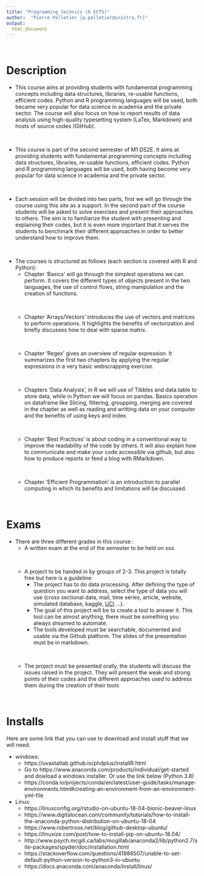 ```yaml
---
title: "Programming technics (6 ECTS)"
author:  "Pierre Pelletier [p.pelletier@unistra.fr]"
output:
  html_document
---
```


<p>&nbsp;</p>

# Description


- This course  aims at providing students with fundamental programming concepts including data structures, libraries, re-usable functions, efficient codes. 
Python and R programming languages will be used, both became very popular for data science in academia and the private sector. The course will also focus on how to report results of data analysis using high-quality typesetting system (LaTex, Markdown) and hosts of source codes (GitHub).

<p>&nbsp;</p>

- This course is part of the second semester of M1 DS2E. It aims at providing students with fundamental programming concepts including data structures, libraries, re-usable functions, efficient codes.\ Python and R programming languages will be used, both having become very popular for data science in academia and the private sector.

<p>&nbsp;</p>

- Each session will be divided into two parts, first we will go through the course using this site as a support. In the second part of the course students will be asked to solve exercises and present their approaches to others. The aim is to familiarize the student with presenting and explaining their codes, but it is even more important that it serves the students to benchmark their different approaches in order to better understand how to improve them.

<p>&nbsp;</p>

- The courses is structured as follows (each section is covered with R and Python):
     - Chapter 'Basics' will go through the simplest operations we can perform. It covers the different types of objects present in the two languages, the use of control flows, string manipulation and the creation of functions.
    <p>&nbsp;</p>
    - Chapter 'Arrays/Vectors' introduces the use of vectors and matrices to perform operations. It highlights the benefits of vectorization and briefly discusses how to deal with sparse matrix.
    <p>&nbsp;</p>
    - Chapter 'Regex' gives an overview of regular expression. It summarizes the first two chapters by applying the regular expressions in a very basic webscrapping exercise.
    <p>&nbsp;</p>
    - Chapters 'Data Analysis', in R we will use of Tibbles and data.table to store data, while in Python we will focus on pandas. Basics operation on dataframe like Slicing, filtering, groupping, merging are covered in the chapter as well as reading and writting data on your computer and the benefits of using keys and index.
    <p>&nbsp;</p>
    - Chapter 'Best Practices' is about coding in a conventional way to improve the readability of the code by others. It will also explain how to communicate and make your code accessible via github, but also how to produce reports or feed a blog with RMarkdown.
    <p>&nbsp;</p>
    - Chapter 'Efficient Programmation' is an introduction to parallel computing in which its benefits and limitations will be discussed. 

<p>&nbsp;</p>

# Exams 


- There are three different grades in this course :
    - A written exam at the end of the semester to be held on xxx.
<p>&nbsp;</p>
    - A project to be handed in by groups of 2-3. This project is totally free but here is a guideline: 
        - The project has to do data processing. After defining the type of question you want to address, select the type of data you will use (cross sectional data, mail, time series, article, website, simulated database, kaggle, <a href="https://archive.ics.uci.edu/ml/index.php">UCI</a> ...).
        - The goal of this project will be to create a tool to answer it. This tool can be almost anything, there must be something you always dreamed to automate.
        - The tools developed must be searchable, documented and usable via the Github platform. The slides of the presentation must be in markdown.
<p>&nbsp;</p>
     - The project must be presented orally, the students will discuss the issues raised in the project. They will present the weak and strong points of their codes and the different approaches used to address them during the creation of their tools

<p>&nbsp;</p>


# Installs

Here are some link that you can use to download and install stuff that we will need.


- windows:
    - https://uvastatlab.github.io/phdplus/installR.html
    - Go to https://www.anaconda.com/products/individual/get-started and dowload a windows installer. Or use the link below (Python 3.8)  
    - https://conda.io/projects/conda/en/latest/user-guide/tasks/manage-environments.html#creating-an-environment-from-an-environment-yml-file
    
- Linux:     
    - https://linuxconfig.org/rstudio-on-ubuntu-18-04-bionic-beaver-linux
    - https://www.digitalocean.com/community/tutorials/how-to-install-the-anaconda-python-distribution-on-ubuntu-18-04
    - https://www.robertroos.net/blog/github-desktop-ubuntu/
    - https://linuxize.com/post/how-to-install-pip-on-ubuntu-18.04/
    - http://www.psych.mcgill.ca/labs/mogillab/anaconda2/lib/python2.7/site-packages/spyder/doc/installation.html
    - https://stackoverflow.com/questions/41986507/unable-to-set-default-python-version-to-python3-in-ubuntu
    - https://docs.anaconda.com/anaconda/install/linux/




<!---
update

sudo apt-key adv --keyserver keyserver.ubuntu.com --recv-keys E298A3A825C0D65DFD57CBB651716619E084DAB9
sudo echo "deb http://cran.wustl.edu/bin/linux/ubuntu/xenial/" | sudo tee -a /etc/apt/sources.list
sudo apt update
sudo apt upgrade r-base r-base-dev
sudo apt update
sudo apt upgrade
-->


